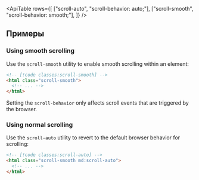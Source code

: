 

<ApiTable
  rows={[
    ["scroll-auto", "scroll-behavior: auto;"],
    ["scroll-smooth", "scroll-behavior: smooth;"],
  ]}
/>

## Примеры

### Using smooth scrolling

Use the `scroll-smooth` utility to enable smooth scrolling within an element:

```html
<!-- [!code classes:scroll-smooth] -->
<html class="scroll-smooth">
  <!-- ... -->
</html>
```

Setting the `scroll-behavior` only affects scroll events that are triggered by the browser.

### Using normal scrolling

Use the `scroll-auto` utility to revert to the default browser behavior for scrolling:

```html
<!-- [!code classes:scroll-auto] -->
<html class="scroll-smooth md:scroll-auto">
  <!-- ... -->
</html>
```
